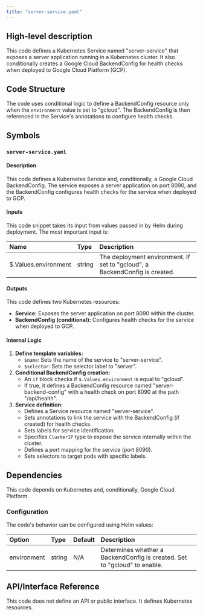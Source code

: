 ```yaml
---
title: "server-service.yaml"
---
```


## High-level description
This code defines a Kubernetes Service named "server-service" that exposes a server application running in a Kubernetes cluster. It also conditionally creates a Google Cloud BackendConfig for health checks when deployed to Google Cloud Platform (GCP).

## Code Structure
The code uses conditional logic to define a BackendConfig resource only when the `environment` value is set to "gcloud". The BackendConfig is then referenced in the Service's annotations to configure health checks.

## Symbols

### `server-service.yaml`
#### Description
This code defines a Kubernetes Service and, conditionally, a Google Cloud BackendConfig. The service exposes a server application on port 8090, and the BackendConfig configures health checks for the service when deployed to GCP.

#### Inputs
This code snippet takes its input from values passed in by Helm during deployment. The most important input is:

| Name | Type | Description |
|:-----|:-----|:------------|
| $.Values.environment | string | The deployment environment. If set to "gcloud", a BackendConfig is created. |

#### Outputs
This code defines two Kubernetes resources:

* **Service:** Exposes the server application on port 8090 within the cluster.
* **BackendConfig (conditional):** Configures health checks for the service when deployed to GCP.

#### Internal Logic
1. **Define template variables:**
   - `$name`: Sets the name of the service to "server-service".
   - `$selector`: Sets the selector label to "server".
2. **Conditional BackendConfig creation:**
   - An `if` block checks if `$.Values.environment` is equal to "gcloud".
   - If true, it defines a BackendConfig resource named "server-backend-config" with a health check on port 8090 at the path "/api/health".
3. **Service definition:**
   - Defines a Service resource named "server-service".
   - Sets annotations to link the service with the BackendConfig (if created) for health checks.
   - Sets labels for service identification.
   - Specifies `ClusterIP` type to expose the service internally within the cluster.
   - Defines a port mapping for the service (port 8090).
   - Sets selectors to target pods with specific labels.

## Dependencies
This code depends on Kubernetes and, conditionally, Google Cloud Platform.

### Configuration
The code's behavior can be configured using Helm values:

| Option | Type | Default | Description |
|:-------|:-----|:--------|:------------|
| environment | string | N/A | Determines whether a BackendConfig is created. Set to "gcloud" to enable. |


## API/Interface Reference
This code does not define an API or public interface. It defines Kubernetes resources. 

